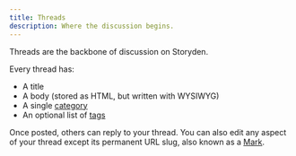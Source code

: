 ```yaml
---
title: Threads
description: Where the discussion begins.
---
```


Threads are the backbone of discussion on Storyden.

Every thread has:

- A title
- A body (stored as HTML, but written with WYSIWYG)
- A single [category](/docs/introduction/discussion/categories)
- An optional list of [tags](/docs/introduction/discussion/tags)

Once posted, others can reply to your thread. You can also edit any aspect of your thread except its permanent URL slug, also known as a [Mark](/docs/introduction/marks).
